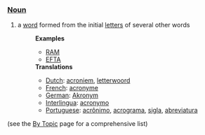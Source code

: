 ===[[Noun]]===
# a [[word]] formed from the initial [[letter|letters]] of several other words
#:'''Examples'''
#:*[[RAM]]
#:*[[EFTA]]
#:'''Translations'''
#:*[[Dutch]]: [[acroniem]], [[letterwoord]]
#:*[[French]]: [[acronyme]]
#:*[[German]]: [[Akronym]]
#:*[[Interlingua]]: [[acronymo]]
#:*[[Portuguese]]: [[acrônimo]], [[acrograma]], [[sigla]], [[abreviatura]]


(see the [[By Topic]] page for a comprehensive list)